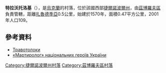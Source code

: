 {{coord|49|38|27|N|25|3|13|E|scale:30000|display=title}}

'''特拉沃托洛基'''（{{lang-uk|Травотолоки}}），是[[烏克蘭|烏克蘭]]的村落，位於該國西部[[捷爾諾波爾州|捷爾諾波爾州]]，由[[茲博羅夫區|茲博羅夫區]]負責管轄，距離[[扎魯德季亞_(茲博羅夫區)|扎魯德季亞]]0.5公里，始建於1570年，面積0.47平方公里，2001年人口109。

==參考資料==
* [http://foto-planeta.com/np/29863/travotoloki.html Травотолоки] {{Wayback|url=http://foto-planeta.com/np/29863/travotoloki.html |date=20150421193352 }}
* [https://web.archive.org/web/20101020183351/http://www.martyrology.netfirms.com/people001110uk.htm «Мартиролог» національних героїв України]

{{DEFAULTSORT:Травотолоки}}
[[Category:捷爾諾波爾州村落|Category:捷爾諾波爾州村落]]
[[Category:茲博羅夫區村落|Category:茲博羅夫區村落]]


{{Ternopil-geo-stub}}